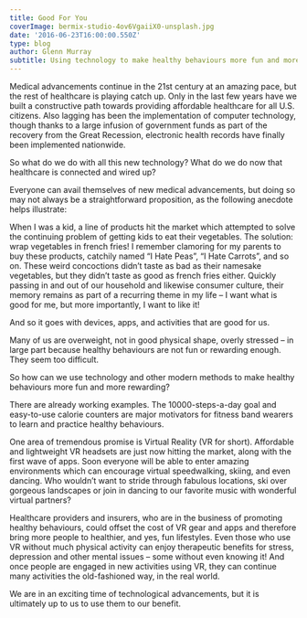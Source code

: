 ---
title: Good For You
coverImage: bermix-studio-4ov6VgaiiX0-unsplash.jpg
date: '2016-06-23T16:00:00.550Z'
type: blog
author: Glenn Murray
subtitle: Using technology to make healthy behaviours more fun and more rewarding.
---
Medical advancements continue in the 21st century at an amazing pace, but the rest of healthcare is playing catch up. Only in the last few years have we built a constructive path towards providing affordable healthcare for all U.S. citizens. Also lagging has been the implementation of computer technology, though thanks to a large infusion of government funds as part of the recovery from the Great Recession, electronic health records have finally been implemented nationwide.

So what do we do with all this new technology? What do we do now that healthcare is connected and wired up?

Everyone can avail themselves of new medical advancements, but doing so may not always be a straightforward proposition, as the following anecdote helps illustrate:

When I was a kid, a line of products hit the market which attempted to solve the continuing problem of getting kids to eat their vegetables. The solution: wrap vegetables in french fries! I remember clamoring for my parents to buy these products, catchily named “I Hate Peas”, “I Hate Carrots”, and so on. These weird concoctions didn’t taste as bad as their namesake vegetables, but they didn’t taste as good as french fries either. Quickly passing in and out of our household and likewise consumer culture, their memory remains as part of a recurring theme in my life – I want what is good for me, but more importantly, I want to like it!

And so it goes with devices, apps, and activities that are good for us.

Many of us are overweight, not in good physical shape, overly stressed – in large part because healthy behaviours are not fun or rewarding enough. They seem too difficult.

So how can we use technology and other modern methods to make healthy behaviours more fun and more rewarding?

There are already working examples. The 10000-steps-a-day goal and easy-to-use calorie counters are major motivators for fitness band wearers to learn and practice healthy behaviours.

One area of tremendous promise is Virtual Reality (VR for short). Affordable and lightweight VR headsets are just now hitting the market, along with the first wave of apps. Soon everyone will be able to enter amazing environments which can encourage virtual speedwalking, skiing, and even dancing. Who wouldn’t want to stride through fabulous locations, ski over gorgeous landscapes or join in dancing to our favorite music with wonderful virtual partners?

 Healthcare providers and insurers, who are in the business of promoting healthy behaviours, could offset the cost of VR gear and apps and therefore bring more people to healthier, and yes, fun lifestyles. Even those who use VR without much physical activity can enjoy therapeutic benefits for stress, depression and other mental issues – some without even knowing it! And once people are engaged in new activities using VR, they can continue many activities the old-fashioned way, in the real world.

We are in an exciting time of technological advancements, but it is ultimately up to us to use them to our benefit.
